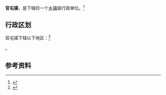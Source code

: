 {{中国乡级行政区|21/08/82/107/000}}

'''官屯镇'''，是{{PRC admin/fullname|21/08/82/107/000|3}}下辖的一个[[乡镇|乡镇]]级行政单位。<ref>{{PRC admin/ref sgc|{{PRC admin/parent|21/08/82/107/000}}}}</ref>

== 行政区划 ==

官屯镇下辖以下地区：<ref>{{PRC admin/ref sgc|21/08/82/107/000}}</ref>

{{PRC admin/children|21/08/82/107/000}}。

== 参考资料 ==

{{reflist}}

{{行政区划小作品}}
{{PRC admin/navcat|21/08/82/107/000}}